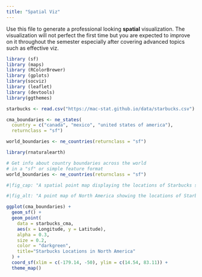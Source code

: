 ```yaml
---
title: "Spatial Viz"
---
```


Use this file to generate a professional looking **spatial** visualization.  The visualization will not perfect the first time but you are expected to improve on it throughout the semester especially after covering advanced topics such as effective viz.
```r
library (sf)
library (maps)
library (RColorBrewer)
library (gplots)
library(socviz)
library (leaflet)
library (devtools)
library(ggthemes)
```

```r
starbucks <- read.csv("https://mac-stat.github.io/data/starbucks.csv")
```
```r
cma_boundaries <- ne_states(
  country = c("canada", "mexico", "united states of america"),
  returnclass = "sf")
```

```r
world_boundaries <- ne_countries(returnclass = "sf")
```


```r
library(rnaturalearth)

# Get info about country boundaries across the world
# in a "sf" or simple feature format
world_boundaries <- ne_countries(returnclass = "sf")
```


```r
#|fig_cap: "A spatial point map displaying the locations of Starbucks stores across North America. The distribution highlights store density in urban centers and major metropolitan areas."

#|fig_alt: "A point map of North America showing the locations of Starbucks stores. Densely clustered points appear in major cities, with sparser distribution in rural areas. Another key takeaway is that there are more concentrated in the United States than Canada or Mexico. The map provides a visual representation of Starbucks' geographic presence across the continent. Data is from starbucks https://mac-stat.github.io/data/starbucks.csv".

ggplot(cma_boundaries) + 
  geom_sf() + 
  geom_point(
    data = starbucks_cma,
    aes(x = Longitude, y = Latitude),
    alpha = 0.3,
    size = 0.2,
    color = "darkgreen", 
    title="Starbucks Locations in North America"
  ) +
  coord_sf(xlim = c(-179.14, -50), ylim = c(14.54, 83.11)) +
  theme_map()
```


